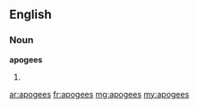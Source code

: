 ==English==

===Noun===
'''apogees'''

# {{plural of|[[apogee]]}}

[[ar:apogees]]
[[fr:apogees]]
[[mg:apogees]]
[[my:apogees]]